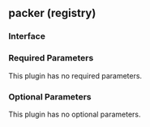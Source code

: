 ## packer (registry)

### Interface

### Required Parameters

This plugin has no required parameters.

### Optional Parameters

This plugin has no optional parameters.
